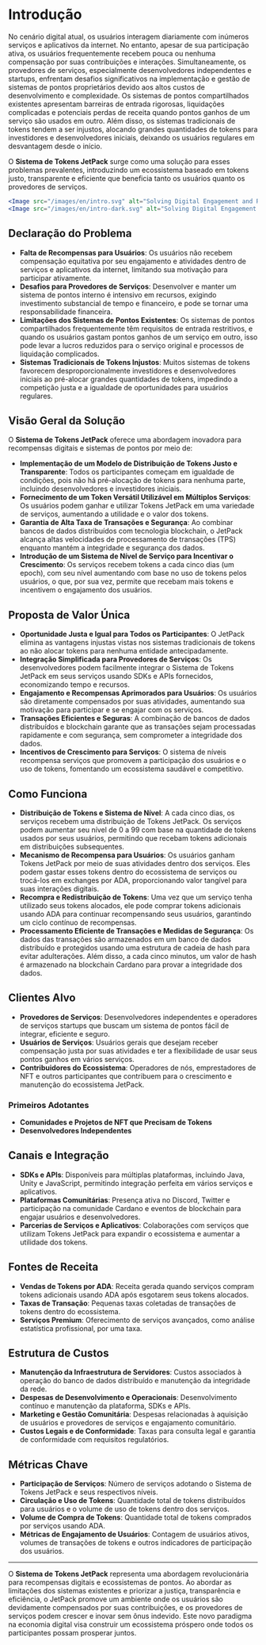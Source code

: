 
# Introdução

No cenário digital atual, os usuários interagem diariamente com inúmeros serviços e aplicativos da internet. No entanto, apesar de sua participação ativa, os usuários frequentemente recebem pouca ou nenhuma compensação por suas contribuições e interações. Simultaneamente, os provedores de serviços, especialmente desenvolvedores independentes e startups, enfrentam desafios significativos na implementação e gestão de sistemas de pontos proprietários devido aos altos custos de desenvolvimento e complexidade. Os sistemas de pontos compartilhados existentes apresentam barreiras de entrada rigorosas, liquidações complicadas e potenciais perdas de receita quando pontos ganhos de um serviço são usados em outro. Além disso, os sistemas tradicionais de tokens tendem a ser injustos, alocando grandes quantidades de tokens para investidores e desenvolvedores iniciais, deixando os usuários regulares em desvantagem desde o início.

O **Sistema de Tokens JetPack** surge como uma solução para esses problemas prevalentes, introduzindo um ecossistema baseado em tokens justo, transparente e eficiente que beneficia tanto os usuários quanto os provedores de serviços.

```jsx
<Image src="/images/en/intro.svg" alt="Solving Digital Engagement and Rewards - JetPack Token System" width={700} height={534} className="dark:hidden"/>
<Image src="/images/en/intro-dark.svg" alt="Solving Digital Engagement and Rewards - JetPack Token System" width={700} height={534} className="hidden dark:block"/>
```

## Declaração do Problema

- **Falta de Recompensas para Usuários**: Os usuários não recebem compensação equitativa por seu engajamento e atividades dentro de serviços e aplicativos da internet, limitando sua motivação para participar ativamente.
- **Desafios para Provedores de Serviços**: Desenvolver e manter um sistema de pontos interno é intensivo em recursos, exigindo investimento substancial de tempo e financeiro, e pode se tornar uma responsabilidade financeira.
- **Limitações dos Sistemas de Pontos Existentes**: Os sistemas de pontos compartilhados frequentemente têm requisitos de entrada restritivos, e quando os usuários gastam pontos ganhos de um serviço em outro, isso pode levar a lucros reduzidos para o serviço original e processos de liquidação complicados.
- **Sistemas Tradicionais de Tokens Injustos**: Muitos sistemas de tokens favorecem desproporcionalmente investidores e desenvolvedores iniciais ao pré-alocar grandes quantidades de tokens, impedindo a competição justa e a igualdade de oportunidades para usuários regulares.

## Visão Geral da Solução

O **Sistema de Tokens JetPack** oferece uma abordagem inovadora para recompensas digitais e sistemas de pontos por meio de:

- **Implementação de um Modelo de Distribuição de Tokens Justo e Transparente**: Todos os participantes começam em igualdade de condições, pois não há pré-alocação de tokens para nenhuma parte, incluindo desenvolvedores e investidores iniciais.
- **Fornecimento de um Token Versátil Utilizável em Múltiplos Serviços**: Os usuários podem ganhar e utilizar Tokens JetPack em uma variedade de serviços, aumentando a utilidade e o valor dos tokens.
- **Garantia de Alta Taxa de Transações e Segurança**: Ao combinar bancos de dados distribuídos com tecnologia blockchain, o JetPack alcança altas velocidades de processamento de transações (TPS) enquanto mantém a integridade e segurança dos dados.
- **Introdução de um Sistema de Nível de Serviço para Incentivar o Crescimento**: Os serviços recebem tokens a cada cinco dias (um epoch), com seu nível aumentando com base no uso de tokens pelos usuários, o que, por sua vez, permite que recebam mais tokens e incentivem o engajamento dos usuários.

## Proposta de Valor Única

- **Oportunidade Justa e Igual para Todos os Participantes**: O JetPack elimina as vantagens injustas vistas nos sistemas tradicionais de tokens ao não alocar tokens para nenhuma entidade antecipadamente.
- **Integração Simplificada para Provedores de Serviços**: Os desenvolvedores podem facilmente integrar o Sistema de Tokens JetPack em seus serviços usando SDKs e APIs fornecidos, economizando tempo e recursos.
- **Engajamento e Recompensas Aprimorados para Usuários**: Os usuários são diretamente compensados por suas atividades, aumentando sua motivação para participar e se engajar com os serviços.
- **Transações Eficientes e Seguras**: A combinação de bancos de dados distribuídos e blockchain garante que as transações sejam processadas rapidamente e com segurança, sem comprometer a integridade dos dados.
- **Incentivos de Crescimento para Serviços**: O sistema de níveis recompensa serviços que promovem a participação dos usuários e o uso de tokens, fomentando um ecossistema saudável e competitivo.

## Como Funciona

- **Distribuição de Tokens e Sistema de Nível**: A cada cinco dias, os serviços recebem uma distribuição de Tokens JetPack. Os serviços podem aumentar seu nível de 0 a 99 com base na quantidade de tokens usados por seus usuários, permitindo que recebam tokens adicionais em distribuições subsequentes.
- **Mecanismo de Recompensa para Usuários**: Os usuários ganham Tokens JetPack por meio de suas atividades dentro dos serviços. Eles podem gastar esses tokens dentro do ecossistema de serviços ou trocá-los em exchanges por ADA, proporcionando valor tangível para suas interações digitais.
- **Recompra e Redistribuição de Tokens**: Uma vez que um serviço tenha utilizado seus tokens alocados, ele pode comprar tokens adicionais usando ADA para continuar recompensando seus usuários, garantindo um ciclo contínuo de recompensas.
- **Processamento Eficiente de Transações e Medidas de Segurança**: Os dados das transações são armazenados em um banco de dados distribuído e protegidos usando uma estrutura de cadeia de hash para evitar adulterações. Além disso, a cada cinco minutos, um valor de hash é armazenado na blockchain Cardano para provar a integridade dos dados.

## Clientes Alvo

- **Provedores de Serviços**: Desenvolvedores independentes e operadores de serviços startups que buscam um sistema de pontos fácil de integrar, eficiente e seguro.
- **Usuários de Serviços**: Usuários gerais que desejam receber compensação justa por suas atividades e ter a flexibilidade de usar seus pontos ganhos em vários serviços.
- **Contribuidores do Ecossistema**: Operadores de nós, emprestadores de NFT e outros participantes que contribuem para o crescimento e manutenção do ecossistema JetPack.

### Primeiros Adotantes

- **Comunidades e Projetos de NFT que Precisam de Tokens**
- **Desenvolvedores Independentes**

## Canais e Integração

- **SDKs e APIs**: Disponíveis para múltiplas plataformas, incluindo Java, Unity e JavaScript, permitindo integração perfeita em vários serviços e aplicativos.
- **Plataformas Comunitárias**: Presença ativa no Discord, Twitter e participação na comunidade Cardano e eventos de blockchain para engajar usuários e desenvolvedores.
- **Parcerias de Serviços e Aplicativos**: Colaborações com serviços que utilizam Tokens JetPack para expandir o ecossistema e aumentar a utilidade dos tokens.

## Fontes de Receita

- **Vendas de Tokens por ADA**: Receita gerada quando serviços compram tokens adicionais usando ADA após esgotarem seus tokens alocados.
- **Taxas de Transação**: Pequenas taxas coletadas de transações de tokens dentro do ecossistema.
- **Serviços Premium**: Oferecimento de serviços avançados, como análise estatística profissional, por uma taxa.

## Estrutura de Custos

- **Manutenção da Infraestrutura de Servidores**: Custos associados à operação do banco de dados distribuído e manutenção da integridade da rede.
- **Despesas de Desenvolvimento e Operacionais**: Desenvolvimento contínuo e manutenção da plataforma, SDKs e APIs.
- **Marketing e Gestão Comunitária**: Despesas relacionadas à aquisição de usuários e provedores de serviços e engajamento comunitário.
- **Custos Legais e de Conformidade**: Taxas para consulta legal e garantia de conformidade com requisitos regulatórios.

## Métricas Chave

- **Participação de Serviços**: Número de serviços adotando o Sistema de Tokens JetPack e seus respectivos níveis.
- **Circulação e Uso de Tokens**: Quantidade total de tokens distribuídos para usuários e o volume de uso de tokens dentro dos serviços.
- **Volume de Compra de Tokens**: Quantidade total de tokens comprados por serviços usando ADA.
- **Métricas de Engajamento de Usuários**: Contagem de usuários ativos, volumes de transações de tokens e outros indicadores de participação dos usuários.

---

O **Sistema de Tokens JetPack** representa uma abordagem revolucionária para recompensas digitais e ecossistemas de pontos. Ao abordar as limitações dos sistemas existentes e priorizar a justiça, transparência e eficiência, o JetPack promove um ambiente onde os usuários são devidamente compensados por suas contribuições, e os provedores de serviços podem crescer e inovar sem ônus indevido. Este novo paradigma na economia digital visa construir um ecossistema próspero onde todos os participantes possam prosperar juntos.
